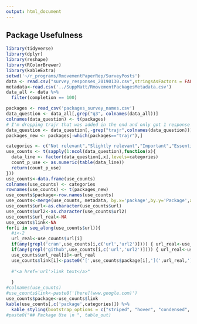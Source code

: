 ```yaml
---
output: html_document
---
```

## Package Usefulness
```r

library(tidyverse)
library(dplyr)
library(reshape)
library(RColorBrewer)
library(kableExtra)
setwd('~/r_programs/RmovementPaperRep/SurveyPosts')
data <- read.csv("survey_responses_20190130.csv",stringsAsFactors = FALSE) 
metadata<-read.csv('../SuppMatt/RmovementPackagesMetadata.csv')
data_all <- data %>% 
  filter(completion == 100)

packages <- read_csv('packages_survey_names.csv')
data_question <- data_all[,grep("q3", colnames(data_all))]
colnames(data_question) <- t(packages)
# I'm dropping trajr that was added in the end and only got 1 response
data_question <- data_question[,-grep("trajr",colnames(data_question))]
packages_new <- packages[-which(packages=="trajr"),]

categories <- c("Not relevant","Slightly relevant","Important","Essential")
use_counts <- t(sapply(1:ncol(data_question),function(x){
  data_line <- factor(data_question[,x],levels=categories)
  count_p_use <- as.numeric(table(data_line))
  return(count_p_use)
}))
use_counts<-data.frame(use_counts)
colnames(use_counts) <- categories
rownames(use_counts) <- t(packages_new)
use_counts$package<-row.names(use_counts)
use_counts<-merge(use_counts, metadata, by.x='package',by.y='Package',all.x=T)
use_counts$url<-as.character(use_counts$url)
use_counts$url2<-as.character(use_counts$url2)
use_counts$url_real<-NA
use_counts$link<-NA
for(i in seq_along(use_counts$url)){
  #i<-2
  url_real<-use_counts$url[i]
  if(any(grepl('cran',use_counts[i,c('url','url2')]))) { url_real<-use_counts[,c('url','url2')][i,grepl('cran',use_counts[i,c('url','url2')])]}else
  if(any(grepl('github',use_counts[i,c('url','url2')]))) { url_real<-use_counts[,c('url','url2')][i,grepl('github',use_counts[i,c('url','url2')])]}
  use_counts$url_real[i]<-url_real
  use_counts$link[i]<-paste0('[',use_counts$package[i],'](',url_real,')')
  
  #"<a href='url'>link text</a>"
  
  }
#colnames(use_counts)
#use_counts$link<-paste0('[here](www.google.com)')
use_counts$package<-use_counts$link
kable(use_counts[,c('package',categories)]) %>%
  kable_styling(bootstrap_options = c("striped", "hover", "condensed", "responsive"))
#paste0("## Package Use \n ", table_out)
```